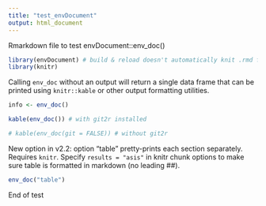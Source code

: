 ---
title: "test_envDocument"
output: html_document
---

Rmarkdown file to test envDocument::env_doc()

```{r setup}
library(envDocument) # build & reload doesn't automatically knit .rmd files
library(knitr)

```

Calling `env_doc` without an output will return a single data frame that can be printed using `knitr::kable` or other output formatting utilities.  

```{r get_df}
info <- env_doc()

kable(env_doc()) # with git2r installed

# kable(env_doc(git = FALSE)) # without git2r
```

New option in v2.2: option "table" pretty-prints each section separately.
Requires `knitr`.  Specify `results = "asis"` in knitr chunk options to make sure
table is formatted in markdown (no leading ##).

```{r table, results = "asis"}
env_doc("table")

```

End of test